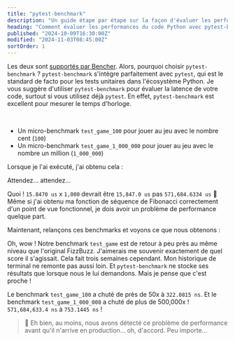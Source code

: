 ```yaml
---
title: "pytest-benchmark"
description: "Un guide étape par étape sur la façon d'évaluer les performances du code Python avec pytest-benchmark"
heading: "Comment évaluer les performances du code Python avec pytest-benchmark"
published: "2024-10-09T16:30:00Z"
modified: "2024-11-03T08:45:00Z"
sortOrder: 1
---
```



<Benchmarking />

<FizzBuzzPython />

<StepByStepPython />

<MicroVsMacro />

<BenchmarkingPython />

Les deux sont [supportés par Bencher](/fr/docs/explanation/adapters/).
Alors, pourquoi choisir `pytest-benchmark` ?
`pytest-benchmark` s'intègre parfaitement avec `pytest`,
qui est le standard de facto pour les tests unitaires dans l'écosystème Python.
Je vous suggère d'utiliser `pytest-benchmark` pour évaluer la latence de votre code,
surtout si vous utilisez déjà `pytest`.
En effet, `pytest-benchmark` est excellent pour mesurer le temps d'horloge.

<FizzBuzzRefactor />

<BenchmarkingFizzBuzz />

<FizzBuzzFibonacciPython>
  <PlayGameCode />
</FizzBuzzFibonacciPython>

<BenchmarkingFizzBuzzFibonacci />

<FizzBuzzFibonacciOpenPython>
    <FizzBuzzFibonacciOpenCode />
</FizzBuzzFibonacciOpenPython>

<TheEnd />

<br />

<OnFire />

<TestGameOnFireCode />

- Un micro-benchmark `test_game_100` pour jouer au jeu avec le nombre cent (`100`)
- Un micro-benchmark `test_game_1_000_000` pour jouer au jeu avec le nombre un million (`1_000_000`)

Lorsque je l'ai exécuté, j'ai obtenu cela :

<PytestGameOnFireOutputStart />

Attendez... attendez...

<PytestGameOnFireOutput />

Quoi ! `15.8470 us` x `1,000` devrait être `15,847.0 us` pas `571,684.6334 us` 🤯
Même si j'ai obtenu ma fonction de séquence de Fibonacci correctement d'un point de vue fonctionnel, je dois avoir un problème de performance quelque part.

<FizzBuzzFibonacciFix />

Maintenant, relançons ces benchmarks et voyons ce que nous obtenons :

<PytestGameFixOutput />

Oh, wow ! Notre benchmark `test_game` est de retour à peu près au même niveau que l'original FizzBuzz.
J'aimerais me souvenir exactement de quel score il s'agissait. Cela fait trois semaines cependant.
Mon historique de terminal ne remonte pas aussi loin.
Et `pytest-benchmark` ne stocke ses résultats que lorsque nous le lui demandons.
Mais je pense que c'est proche !

Le benchmark `test_game_100` a chuté de près de 50x à `322.0815 ns`.
Et le benchmark `test_game_1_000_000` a chuté de plus de 500,000x ! `571,684,633.4 ns` à `753.1445 ns` !

> 🐰 Eh bien, au moins, nous avons détecté ce problème de performance avant qu'il n'arrive en production... oh, d'accord. Peu importe...

<CatchInCi />

<CatchInCiOutput />

<CatchInCiPlot />

<CatchInCiPlotRustBench title="Comment évaluer les performances de Rust avec pytest-benchmark" />

<BencherFooter />